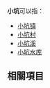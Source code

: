 '''小坑'''可以指：
*[[小坑镇|小坑镇]]
*[[小坑村|小坑村]]
*[[小坑溪|小坑溪]] 
*[[小坑水库|小坑水库]]

==相關項目==
{{Lookfrom|小坑}} 
{{消歧義|cat=二字大中華地區相關消歧義}}